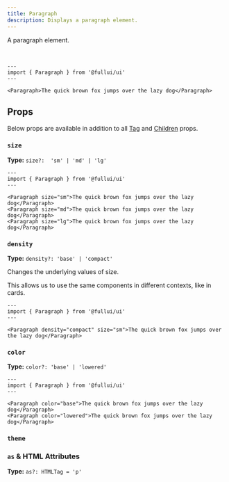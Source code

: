 ```yaml
---
title: Paragraph
description: Displays a paragraph element.
---
```


A paragraph element.

<br/>

```astro live
---
import { Paragraph } from '@fullui/ui'
---

<Paragraph>The quick brown fox jumps over the lazy dog</Paragraph>
```

## Props
Below props are available in addition to all [Tag](/foundation/tag) and [Children](/foundation/children) props.

### `size`
**Type:** `size?:  'sm' | 'md' | 'lg'`
```astro live
---
import { Paragraph } from '@fullui/ui'
---

<Paragraph size="sm">The quick brown fox jumps over the lazy dog</Paragraph>
<Paragraph size="md">The quick brown fox jumps over the lazy dog</Paragraph>
<Paragraph size="lg">The quick brown fox jumps over the lazy dog</Paragraph>
```

### `density`
**Type:** `density?: 'base' | 'compact'`

Changes the underlying values of size.

This allows us to use the same components in different contexts, like in cards.

```astro live
---
import { Paragraph } from '@fullui/ui'
---

<Paragraph density="compact" size="sm">The quick brown fox jumps over the lazy dog</Paragraph>
```

### `color`
**Type:** `color?: 'base' | 'lowered'`
```astro live
---
import { Paragraph } from '@fullui/ui'
---

<Paragraph color="base">The quick brown fox jumps over the lazy dog</Paragraph>
<Paragraph color="lowered">The quick brown fox jumps over the lazy dog</Paragraph>
```

### `theme`
<Theming/>

### `as` & HTML Attributes
**Type:** `as?: HTMLTag = 'p'`
<AsProp/>